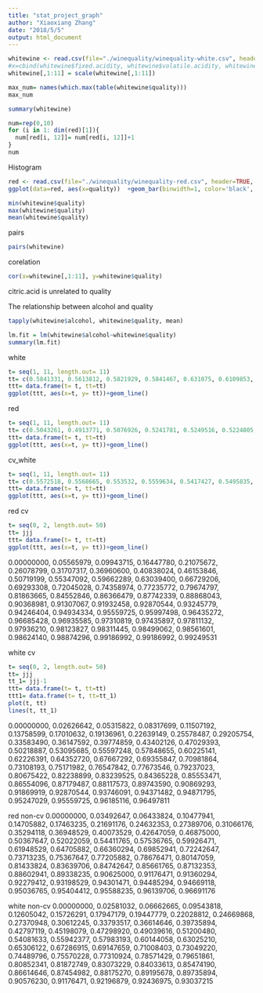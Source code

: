 ```yaml
---
title: "stat_project_graph"
author: "Xiaoxiang Zhang"
date: "2018/5/5"
output: html_document
---
```


```r
whitewine <- read.csv(file="./winequality/winequality-white.csv", header=TRUE, sep=";")
#x=cbind(whitewine$fixed.acidity, whitewine$volatile.acidity, whitewine$citric.acid, whitewine$residual.sugar, whitewine$chlorides, whitewine$free.sulfur.dioxide, whitewine$total.sulfur.dioxide, whitewine$density, whitewine$pH, whitewine$sulphates, whitewine$alcohol)
whitewine[,1:11] = scale(whitewine[,1:11])
```


```r
max_num= names(which.max(table(whitewine$quality)))
max_num
```

```r
summary(whitewine)
```

```r
num=rep(0,10)
for (i in 1: dim(red)[1]){
  num[red[i, 12]]= num[red[i, 12]]+1
}
num
```

Histogram
```r
red <- read.csv(file="./winequality/winequality-red.csv", header=TRUE, sep=";")
ggplot(data=red, aes(x=quality))  +geom_bar(binwidth=1, color='black', fill='white')
```

```r
min(whitewine$quality)
max(whitewine$quality)
mean(whitewine$quality)
```

pairs
```r
pairs(whitewine)
```

corelation
```r
cor(x=whitewine[,1:11], y=whitewine$quality)
```
citric.acid is unrelated to quality

The relationship between alcohol and quality
```r
tapply(whitewine$alcohol, whitewine$quality, mean)
```

```r
lm.fit = lm(whitewine$alcohol~whitewine$quality)
summary(lm.fit)
```

white
```r
t= seq(1, 11, length.out= 11)
tt= c(0.5841331, 0.5613812, 0.5821929, 0.5841467, 0.631075, 0.6109853, 0.6136292, 0.6195324, 0.6209067, 0.6333171, 0.67016)
ttt= data.frame(t= t, tt=tt)
ggplot(ttt, aes(x=t, y= tt))+geom_line()
```
red
```r
t= seq(1, 11, length.out= 11)
tt= c(0.5043261, 0.4913771, 0.5076926, 0.5241781, 0.5249516, 0.5224805, 0.5369605, 0.5471358, 0.5463417, 0.6308551, 0.72045)
ttt= data.frame(t= t, tt=tt)
ggplot(ttt, aes(x=t, y= tt))+geom_line()
```


cv_white
```r
t= seq(1, 11, length.out= 11)
tt= c(0.5572518, 0.5568665, 0.553532, 0.5559634, 0.5417427, 0.5495835, 0.5525328, 0.5558522, 0.5909985, 0.6239896, 0.72045)
ttt= data.frame(t= t, tt=tt)
ggplot(ttt, aes(x=t, y= tt))+geom_line()
```

red cv
```r
t= seq(0, 2, length.out= 50)
tt= jjj
ttt= data.frame(t= t, tt=tt)
ggplot(ttt, aes(x=t, y= tt))+geom_line()
```
0.00000000, 0.05565979, 0.09943715, 0.16447780, 0.21075672, 0.26078799, 0.31707317, 0.36960600,
0.40838024, 0.46153846, 0.50719199, 0.55347092, 0.59662289, 0.63039400, 0.66729206, 0.69293308,
0.72045028, 0.74358974, 0.77235772, 0.79674797, 0.81863665, 0.84552846, 0.86366479, 0.87742339,
0.88868043, 0.90368981, 0.91307067, 0.91932458, 0.92870544, 0.93245779, 0.94246404, 0.94934334,
0.95559725, 0.95997498, 0.96435272, 0.96685428, 0.96935585, 0.97310819, 0.97435897, 0.97811132,
0.97936210, 0.98123827, 0.98311445, 0.98499062, 0.98561601, 0.98624140, 0.98874296, 0.99186992,
0.99186992, 0.99249531




white cv
```r
t= seq(0, 2, length.out= 50)
tt= jjj
tt_1= jjj-1
ttt= data.frame(t= t, tt=tt)
ttt1= data.frame(t= t, tt=tt_1)
plot(t, tt)
lines(t, tt_1)
```
0.00000000, 0.02626642, 0.05315822, 0.08317699, 0.11507192, 0.13758599, 0.17010632, 0.19136961,
0.22639149, 0.25578487, 0.29205754, 0.33583490, 0.36147592, 0.39774859, 0.43402126, 0.47029393,
0.50218887, 0.53095685, 0.55597248, 0.57848655, 0.60225141, 0.62226391, 0.64352720, 0.67667292,
0.69355847, 0.70981864, 0.73108193, 0.75171982, 0.76547842, 0.77673546, 0.79237023, 0.80675422,
0.82238899, 0.83239525, 0.84365228, 0.85553471, 0.86554096, 0.87179487, 0.88117573, 0.89743590,
0.90869293, 0.91869919, 0.92870544, 0.93746091, 0.94371482, 0.94871795, 0.95247029, 0.95559725,
0.96185116, 0.96497811


red non-cv
0.00000000, 0.03492647, 0.06433824, 0.10477941, 0.14705882, 0.17463235, 0.21691176, 0.24632353,
0.27389706, 0.31066176, 0.35294118, 0.36948529, 0.40073529, 0.42647059, 0.46875000, 0.50367647,
0.52022059, 0.54411765, 0.57536765, 0.59926471, 0.61948529, 0.64705882, 0.66360294, 0.69852941,
0.72242647, 0.73713235, 0.75367647, 0.77205882, 0.78676471, 0.80147059, 0.81433824, 0.83639706,
0.84742647, 0.85661765, 0.87132353, 0.88602941, 0.89338235, 0.90625000, 0.91176471, 0.91360294,
0.92279412, 0.93198529, 0.94301471, 0.94485294, 0.94669118, 0.95036765, 0.95404412, 0.95588235,
0.96139706, 0.96691176


white non-cv
0.00000000, 0.02581032, 0.06662665, 0.09543818, 0.12605042, 0.15726291, 0.17947179, 0.19447779,
0.22028812, 0.24669868, 0.27370948, 0.30612245, 0.33793517, 0.36614646, 0.39735894, 0.42797119,
0.45198079, 0.47298920, 0.49039616, 0.51200480, 0.54081633, 0.55942377, 0.57983193, 0.60144058,
0.63025210, 0.65306122, 0.67286915, 0.69147659, 0.71008403, 0.73049220, 0.74489796, 0.75570228,
0.77310924, 0.78571429, 0.79651861, 0.80852341, 0.81872749, 0.83073229, 0.84033613, 0.85474190,
0.86614646, 0.87454982, 0.88175270, 0.89195678, 0.89735894, 0.90576230, 0.91176471, 0.92196879,
0.92436975, 0.93037215